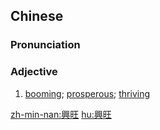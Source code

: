 {{also|兴旺}}
==Chinese==
{{zh-forms|s=兴旺}}

===Pronunciation===
{{zh-pron
|m=xīngwàng
|c=hing1 wong6
|h=pfs=hîn-vong
|mn=heng-ōng
|cat=a
}}

===Adjective===
{{zh-adj}}

# {{lb|zh|of a business}} [[booming]]; [[prosperous]]; [[thriving]]

{{zh-cat|Advanced}}

[[zh-min-nan:興旺]]
[[hu:興旺]]
